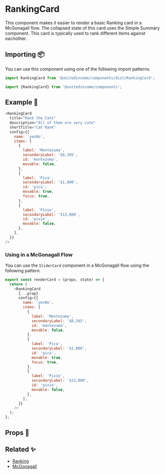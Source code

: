 
# RankingCard

This component makes it easier to render a basic Ranking card in a McGonagall flow. The collapsed state of this card uses the Simple Summary component. This card is typically used to rank different items against eachother.

## Importing 📦

You can use this component using one of the following import patterns.

```javascript
import RankingCard from '@unitedincome/components/dist/RankingCard';
```

```javascript
import {RankingCard} from '@unitedincome/components';
```

## Example 🚀

<Preview>
  <RankingCard
    title="Rank the Cats"
    description="All of them are very cute"
    shortTitle="Cat Rank"
    config={{
      name: 'yesNo',
      items: [
        {
          label: 'Montezuma',
          secondaryLabel: '$8,345',
          id: 'montezuma',
          movable: false,
        },
        {
          label: 'Pica',
          secondaryLabel: '$1,000',
          id: 'pica',
          movable: true,
          focus: true,
        },
        {
          label: 'Pixie',
          secondaryLabel: '$13,000',
          id: 'pixie',
          movable: false,
        },
      ],
    }}
  />
</Preview>

```javascript
<RankingCard
  title="Rank the Cats"
  description="All of them are very cute"
  shortTitle="Cat Rank"
  config={{
    name: 'yesNo',
    items: [
      {
        label: 'Montezuma',
        secondaryLabel: '$8,345',
        id: 'montezuma',
        movable: false,
      },
      {
        label: 'Pica',
        secondaryLabel: '$1,000',
        id: 'pica',
        movable: true,
        focus: true,
      },
      {
        label: 'Pixie',
        secondaryLabel: '$13,000',
        id: 'pixie',
        movable: false,
      },
    ],
  }}
/>
```

### Using in a McGonagall Flow

You can use the `SliderCard` component in a McGonagall flow using the following pattern.

```javascript
export const renderCard = (props, state) => {
  return (
    <RankingCard
      {...prop}
      config={{
        name: 'yesNo',
        items: [
          {
            label: 'Montezuma',
            secondaryLabel: '$8,345',
            id: 'montezuma',
            movable: false,
          },
          {
            label: 'Pica',
            secondaryLabel: '$1,000',
            id: 'pica',
            movable: true,
            focus: true,
          },
          {
            label: 'Pixie',
            secondaryLabel: '$13,000',
            id: 'pixie',
            movable: false,
          },
        ],
      }}
    />
  );
};
```

## Props 🔧

<Props of={RankingCard} />

## Related ✨

- [Ranking](/?path=/story/atoms-ranking--default)
- [McGonagall](/?path=/story/templates-mcgonagall--default)
